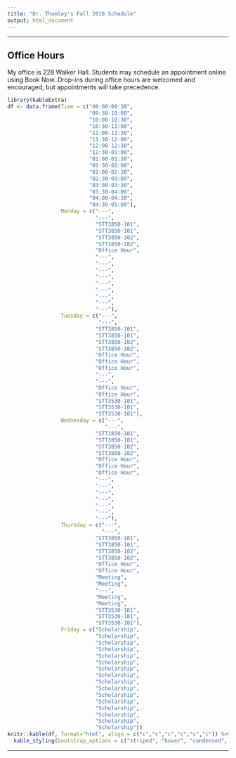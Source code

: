 ```yaml
---
title: "Dr. Thomley's Fall 2018 Schedule"
output: html_document
---
```


<hr>

## Office Hours <i class="fa fa-clock-o"></i>

My office is 228 Walker Hall. Students may schedule an appointment online using Book Now. Drop-ins during office hours are welcomed and encouraged, but appointments will take precedence.

```r
library(kableExtra)
df <- data.frame(Time = c("09:00-09:30",
                          "09:30-10:00",
                          "10:00-10:30", 
                          "10:30-11:00", 
                          "11:00-11:30", 
                          "11:30-12:00", 
                          "12:00-12:30", 
                          "12:30-01:00", 
                          "01:00-01:30",
                          "01:30-02:00",
                          "02:00-02:30",
                          "02:30-03:00",
                          "03:00-03:30",
                          "03:30-04:00",
                          "04:00-04:30",
                          "04:30-05:00"), 
                 Monday = c("---",
                            "---",
                            "STT3850-101", 
                            "STT3850-101", 
                            "STT3850-102", 
                            "STT3850-102", 
                            "Office Hour", 
                            "---",
                            "---",
                            "---",
                            "---",
                            "---",
                            "---",
                            "---",
                            "---",
                            "---"), 
                 Tuesday = c("---",
                             "---",
                            "STT3850-101", 
                            "STT3850-101", 
                            "STT3850-102", 
                            "STT3850-102", 
                            "Office Hour", 
                            "Office Hour", 
                            "Office Hour",
                            "---",
                            "---",
                            "Office Hour",
                            "Office Hour",
                            "STT3530-101",
                            "STT3530-101",
                            "STT3530-101"),  
                 Wednesday = c("---",
                               "---",
                            "STT3850-101", 
                            "STT3850-101", 
                            "STT3850-102", 
                            "STT3850-102", 
                            "Office Hour", 
                            "Office Hour", 
                            "Office Hour",
                            "---",
                            "---",
                            "---",                            
                            "---",
                            "---",
                            "---",
                            "---"), 
                 Thursday = c("---",
                              "---",
                            "STT3850-101", 
                            "STT3850-101", 
                            "STT3850-102", 
                            "STT3850-102", 
                            "Office Hour", 
                            "Office Hour", 
                            "Meeting",
                            "Meeting",
                            "---",
                            "Meeting",
                            "Meeting",
                            "STT3530-101",
                            "STT3530-101",
                            "STT3530-101"), 
                 Friday = c("Scholarship",
                            "Scholarship",
                            "Scholarship", 
                            "Scholarship", 
                            "Scholarship", 
                            "Scholarship", 
                            "Scholarship", 
                            "Scholarship", 
                            "Scholarship",
                            "Scholarship",
                            "Scholarship", 
                            "Scholarship", 
                            "Scholarship", 
                            "Scholarship", 
                            "Scholarship", 
                            "Scholarship"))
knitr::kable(df, format="html", align = c("c","c","c","c","c","c")) %>%
  kable_styling(bootstrap_options = c("striped", "hover", "condensed", "responsive"))
```

<hr>
